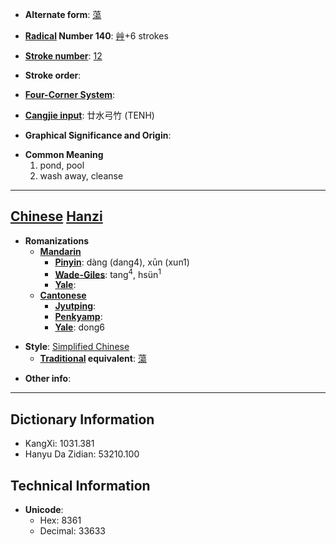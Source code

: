 * '''Alternate form''': [[蕩]]

* '''[[Wiktionary:Chinese radical index| Radical]] Number 140''': [[Wiktionary:Chinese radical index 艸|艸]]+6 strokes

* '''[[Wiktionary:Chinese total strokes index|Stroke number]]''': [[Wiktionary:Chinese total strokes index 12|12]]

* '''Stroke order''': 

* '''[[Wiktionary:Chinese four corner index|Four-Corner System]]''': 

* '''[[Wiktionary:Chinese Cangjie index|Cangjie input]]''': 廿水弓竹 (TENH)

* '''Graphical Significance and Origin''': 

* '''Common Meaning'''
*#pond, pool
*# wash away, cleanse


----

== [[Chinese]] [[Hanzi]] ==

* '''Romanizations'''
** '''[[Mandarin]]'''
*** '''[[Pinyin]]''': dàng (dang4), xūn (xun1)
*** '''[[Wade-Giles]]''': tang<sup>4</sup>, hsün<sup>1</sup>
*** '''[[Yale]]''': 
** '''[[Cantonese]]'''
*** '''[[Jyutping]]''':
*** '''[[Penkyamp]]''': 
*** '''[[Yale]]''': dong6

* '''Style''': [[Simplified Chinese]] 
** '''[[Traditional Chinese|Traditional]] equivalent''': [[蕩]]

* '''Other info''': 

----

== Dictionary Information ==

* KangXi: 1031.381
* Hanyu Da Zidian: 53210.100

== Technical Information ==

* '''Unicode''':
** Hex: 8361
** Decimal: 33633